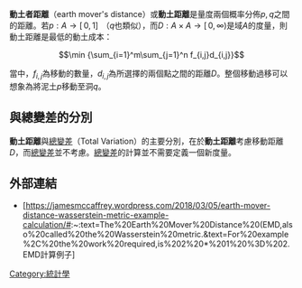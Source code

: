 {{Expand language|1=en|time=2021-02-18T03:40:38+00:00}}
{{Unreferenced|time=2021-02-18T03:40:38+00:00}}
'''動土者距離'''（earth mover's distance）或'''動土距離'''是量度兩個概率分佈<math>p, q</math>之間的距離。若<math>p: A \rightarrow [\, 0, 1 ]\,</math> （<math>q</math>也類似），而<math>D: A \times A \rightarrow [\, 0, \infty )</math>是域<math>A</math>的度量，則動土距離是最低的動土成本：

:<math>\min {\sum_{i=1}^m\sum_{j=1}^n f_{i,j}d_{i,j}}</math>

當中，<math>f_{i,j}</math>為移動的數量，<math>d_{i,j}</math>為所選擇的兩個點之間的距離<math>D</math>。整個移動過移可以想象為將泥土<math>p</math>移動至洞<math>q</math>。

==與總變差的分別==
'''動土距離'''與[[總變差|總變差]]（Total Variation）的主要分別，在於'''動土距離'''考慮移動距離<math>D</math>，而[[總變差|總變差]]並不考慮。[[總變差|總變差]]的計算並不需要定義一個新度量。

==外部連結==
*[https://jamesmccaffrey.wordpress.com/2018/03/05/earth-mover-distance-wasserstein-metric-example-calculation/#:~:text=The%20Earth%20Mover%20Distance%20(EMD,also%20called%20the%20Wasserstein%20metric.&text=For%20example%2C%20the%20work%20required,is%202%20*%201%20%3D%202. EMD計算例子]

[[Category:統計學|Category:統計學]]